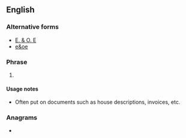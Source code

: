 {{also|EOE|e&oe}}
==English==

===Alternative forms===
* [[E. & O. E]]
* [[e&oe]]

===Phrase===
{{en-phrase|head=E&OE}}

# {{initialism of|en|[[error]]s and [[omission]]s [[except]]ed/[[exclude]]d}}

====Usage notes====
* Often put on documents such as house descriptions, invoices, etc.

===Anagrams===
* {{anagrams|en|a=eeo|OEE}}